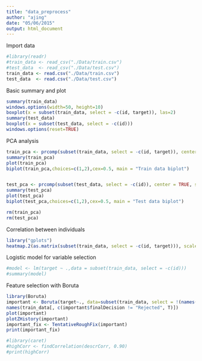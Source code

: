```yaml
---
title: "data_preprocess"
author: "ajing"
date: "05/06/2015"
output: html_document
---
```


Import data
```r
#library(readr)
#train_data <- read_csv("./Data/train.csv")
#test_data  <- read_csv("./Data/test.csv")
train_data <- read.csv("./Data/train.csv")
test_data  <- read.csv("./Data/test.csv")
```

Basic summary and plot
```r
summary(train_data)
windows.options(width=50, height=10)
boxplot(x = subset(train_data, select = -c(id, target)), las=2)
summary(test_data)
boxplot(x = subset(test_data, select = -c(id)))
windows.options(reset=TRUE)
```

PCA analysis
```r
train_pca <- prcomp(subset(train_data, select = -c(id, target)), center = TRUE, scale = TRUE) 
summary(train_pca)
plot(train_pca)
biplot(train_pca,choices=c(1,2),cex=0.5, main = "Train data biplot")


test_pca <- prcomp(subset(test_data, select = -c(id)), center = TRUE, scale = TRUE) 
summary(test_pca)
plot(test_pca)
biplot(test_pca,choices=c(1,2),cex=0.5, main = "Test data biplot")

rm(train_pca)
rm(test_pca)
```

Correlation between individuals
```r
library("gplots")
heatmap.2(as.matrix(subset(train_data, select = -c(id, target))), scale="column")
```

Logistic model for variable selection
```r
#model <- lm(target ~ .,data = subset(train_data, select = -c(id)))
#summary(model)
```


Feature selection with Boruta
```r
library(Boruta)
important <- Boruta(target~., data=subset(train_data, select = !(names(train_data) %in% c("Id", "City"))),  doTrace = 2, ntree = 300)
names(train_data[, c(important$finalDecision != "Rejected", T)])
plot(important)
plotZHistory(important)
important_fix <- TentativeRoughFix(important)
print(important_fix)
```


```r
#library(caret)
#highCorr <- findCorrelation(descrCorr, 0.90)
#print(highCorr)
```

